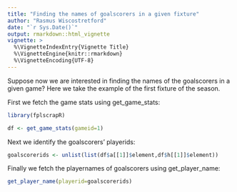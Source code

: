```yaml
---
title: "Finding the names of goalscorers in a given fixture"
author: "Rasmus Wiscostretford"
date: "`r Sys.Date()`"
output: rmarkdown::html_vignette
vignette: >
  %\VignetteIndexEntry{Vignette Title}
  %\VignetteEngine{knitr::rmarkdown}
  %\VignetteEncoding{UTF-8}
---
```


Suppose now we are interested in finding the names of the goalscorers in a given game? Here we take the example of the first fixture of the season.

First we fetch the game stats using get_game_stats:

```r

library(fplscrapR)

df <- get_game_stats(gameid=1)
```

Next we identify the goalscorers' playerids:

```r

goalscorerids <- unlist(list(df$a[[1]]$element,df$h[[1]]$element))
```

Finally we fetch the playernames of goalscorers using get_player_name:

```r

get_player_name(playerid=goalscorerids)
```

